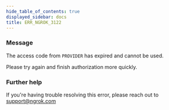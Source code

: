 ```yaml
---
hide_table_of_contents: true
displayed_sidebar: docs
title: ERR_NGROK_3122
---
```


### Message

The access code from `PROVIDER` has expired and cannot be used.

Please try again and finish authorization more quickly.

<ErrorDetails />

### Further help

If you're having trouble resolving this error, please reach out to [support@ngrok.com](mailto:support@ngrok.com?subject=Help%20with%20ERR_NGROK_3122)
